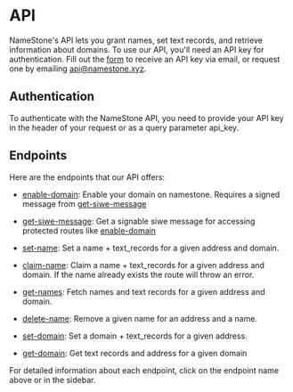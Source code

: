 # API

NameStone's API lets you grant names, set text records, and retrieve information about domains.
To use our API, you'll need an API key for authentication. Fill out the [form](https://namestone.xyz/try-namestone) to receive an API key via email, or request one by emailing [api@namestone.xyz](mailto:api@namestone.xyz).

## Authentication

To authenticate with the NameStone API, you need to provide your API key in the header of your request or as a query parameter api_key.

## Endpoints

Here are the endpoints that our API offers:

- [enable-domain](./enable-domain): Enable your domain on namestone. Requires a signed message from [get-siwe-message](./get-siwe-message)

- [get-siwe-message](./get-siwe-message): Get a signable siwe message for accessing protected routes like [enable-domain](./enable-domain)

- [set-name](./set-name): Set a name + text_records for a given address and domain.

- [claim-name](./claim-name): Claim a name + text_records for a given address and domain. If the name already exists the route will throw an error.

- [get-names](./get-names): Fetch names and text records for a given address and domain.

- [delete-name](./delete-name): Remove a given name for an address and a name.

- [set-domain](./set-domain): Set a domain + text_records for a given address.

- [get-domain](./get-domain): Get text records and address for a given domain

For detailed information about each endpoint, click on the endpoint name above or in the sidebar.
